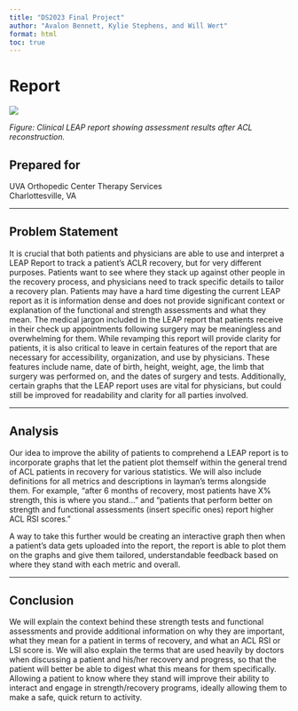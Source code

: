 ```yaml
---
title: "DS2023 Final Project"
author: "Avalon Bennett, Kylie Stephens, and Will Wert"
format: html
toc: true
---
```


# Report

![](images/leap2.0.png)

*Figure: Clinical LEAP report showing assessment results after ACL reconstruction.*

## Prepared for

UVA Orthopedic Center Therapy Services  
Charlottesville, VA

---

## Problem Statement

It is crucial that both patients and physicians are able to use and interpret a LEAP Report to track a patient’s ACLR recovery, but for very different purposes. Patients want to see where they stack up against other people in the recovery process, and physicians need to track specific details to tailor a recovery plan. Patients may have a hard time digesting the current LEAP report as it is information dense and does not provide significant context or explanation of the functional and strength assessments and what they mean. The medical jargon included in the LEAP report that patients receive in their check up appointments following surgery may be meaningless and overwhelming for them. While revamping this report will provide clarity for patients, it is also critical to leave in certain features of the report that are necessary for accessibility, organization, and use by physicians. These features include name, date of birth, height, weight, age, the limb that surgery was performed on, and the dates of surgery and tests. Additionally, certain graphs that the LEAP report uses are vital for physicians, but could still be improved for readability and clarity for all parties involved.

---

## Analysis

Our idea to improve the ability of patients to comprehend a LEAP report is to incorporate graphs that let the patient plot themself within the general trend of ACL patients in recovery for various statistics. We will also include definitions for all metrics and descriptions in layman's terms alongside them. For example, “after 6 months of recovery, most patients have X% strength, this is where you stand…” and “patients that perform better on strength and functional assessments (insert specific ones) report higher ACL RSI scores.” 

A way to take this further would be creating an interactive graph then when a patient’s data gets uploaded into the report, the report is able to plot them on the graphs and give them tailored, understandable  feedback based on where they stand with each metric and overall. 

---

## Conclusion

We will explain the context behind these strength tests and functional assessments and provide additional information on why they are important, what they mean for a patient in terms of recovery, and what an ACL RSI or LSI  score is. We will also explain the terms that are used heavily by doctors when discussing a patient and his/her recovery and progress, so that the patient will better be able to digest what this means for them specifically. Allowing a patient to know where they stand will improve their ability to interact and engage in strength/recovery programs, ideally allowing them to make a safe, quick return to activity.

